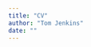 ```yaml
---
title: "CV"
author: "Tom Jenkins"
date: ""
---
```


<!-- ![](/img/TJenkinsCV.pdf){width=10in height=12.5in} -->